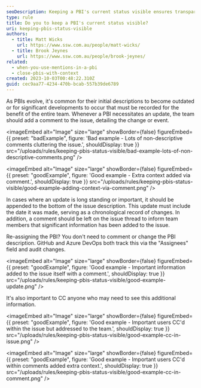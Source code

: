 ```yaml
---
seoDescription: Keeping a PBI's current status visible ensures transparency and helps teams collaborate effectively.
type: rule
title: Do you to keep a PBI's current status visible?
uri: keeping-pbis-status-visible
authors:
  - title: Matt Wicks
    url: https://www.ssw.com.au/people/matt-wicks/
  - title: Brook Jeynes
    url: https://www.ssw.com.au/people/brook-jeynes/
related:
  - when-you-use-mentions-in-a-pbi
  - close-pbis-with-context
created: 2023-10-03T00:48:22.310Z
guid: cec9aa77-4234-470b-bcab-557b39de6789
---
```


As PBIs evolve, it's common for their initial descriptions to become outdated or for significant developments to occur that must be recorded for the benefit of the entire team.
Whenever a PBI necessitates an update, the team should add a comment to the issue, detailing the change or event.

<imageEmbed
  alt="Image"
  size="large"
  showBorder={false}
  figureEmbed={{
    preset: "badExample",
    figure: 'Bad example - Lots of non-descriptive comments cluttering the issue.',
    shouldDisplay: true
  }}
  src="/uploads/rules/keeping-pbis-status-visible/bad-example-lots-of-non-descriptive-comments.png"
/>

<imageEmbed
  alt="Image"
  size="large"
  showBorder={false}
  figureEmbed={{
    preset: "goodExample",
    figure: 'Good example - Extra context added via comment.',
    shouldDisplay: true
  }}
  src="/uploads/rules/keeping-pbis-status-visible/good-example-adding-context-via-comment.png"
/>

In cases where an update is long standing or important, it should be appended to the bottom of the issue description. This update must include the date it was made, serving as a chronological record of changes. In addition, a comment should be left on the issue thread to inform team members that significant information has been added to the issue.

Re-assigning the PBI? You don't need to comment or change the PBI description. GitHub and Azure DevOps both track this via the "Assignees" field and audit changes.

<imageEmbed
  alt="Image"
  size="large"
  showBorder={false}
  figureEmbed={{
    preset: "goodExample",
    figure: 'Good example - Important information added to the issue itself with a comment.',
    shouldDisplay: true
  }}
  src="/uploads/rules/keeping-pbis-status-visible/good-example-update.png"
/>

It's also important to CC anyone who may need to see this additional information.

<imageEmbed
  alt="Image"
  size="large"
  showBorder={false}
  figureEmbed={{
    preset: "goodExample",
    figure: 'Good example - Important users CC\'d within the issue but addressed to the team.',
    shouldDisplay: true
  }}
  src="/uploads/rules/keeping-pbis-status-visible/good-example-cc-in-issue.png"
/>

<imageEmbed
  alt="Image"
  size="large"
  showBorder={false}
  figureEmbed={{
    preset: "goodExample",
    figure: 'Good example - Important users CC\'d within comments added extra context.',
    shouldDisplay: true
  }}
  src="/uploads/rules/keeping-pbis-status-visible/good-example-cc-in-comment.png"
/>